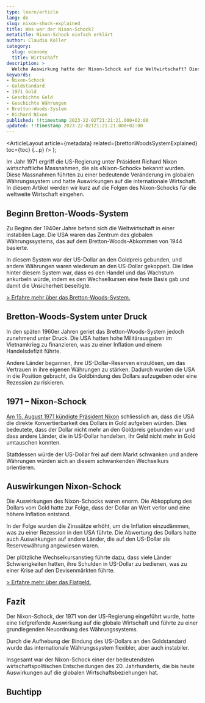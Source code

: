 ```yaml
---
type: learn/article
lang: de
slug: nixon-shock-explained
title: Was war der Nixon-Schock?
metatitle: Nixon-Schock einfach erklärt
author: Claudio Koller
category:
  slug: economy
  title: Wirtschaft
description: >
  Welche Auswirkung hatte der Nixon-Schock auf die Weltwirtschaft? Dieser Artikel erklärt was genau der Nixon-Schock war.
keywords:
- Nixon-Schock
- Goldstandard
- 1971 Gold
- Geschichte Geld
- Geschichte Währungen
- Bretton-Woods-System
- Richard Nixon
published: !!timestamp 2023-22-02T21:21:21.000+02:00
updated: !!timestamp 2023-22-02T21:21:21.000+02:00
---
```



  <ArticleLayout
    article={metadata}
    related={brettonWoodsSystemExplained}
    toc={toc}
    {...p}
  />
);

Im Jahr 1971 ergriff die US-Regierung unter Präsident Richard Nixon wirtschaftliche Massnahmen, die als «Nixon-Schock» bekannt wurden. Diese Massnahmen führten zu einer bedeutende Veränderung im globalen Währungssystem und hatte Auswirkungen auf die internationale Wirtschaft. In diesem Artikel werden wir kurz auf die Folgen des Nixon-Schocks für die weltweite Wirtschaft eingehen.

## Beginn Bretton-Woods-System

Zu Beginn der 1940er Jahre befand sich die Weltwirtschaft in einer instabilen Lage. Die USA waren das Zentrum des globalen Währungssystems, das auf dem Bretton-Woods-Abkommen von 1944 basierte. 

In diesem System war der US-Dollar an den Goldpreis gebunden, und andere Währungen waren wiederum an den US-Dollar gekoppelt. Die Idee hinter diesem System war, dass es den Handel und das Wachstum ankurbeln würde, indem es den Wechselkursen eine feste Basis gab und damit die Unsicherheit beseitigte.

[> Erfahre mehr über das Bretton-Woods-System.](/learn/economy/bretton-woods-system-explained)

## Bretton-Woods-System unter Druck

In den späten 1960er Jahren geriet das Bretton-Woods-System jedoch zunehmend unter Druck. Die USA hatten hohe Militärausgaben im Vietnamkrieg zu finanzieren, was zu einer Inflation und einem Handelsdefizit führte. 

Andere Länder begannen, ihre US-Dollar-Reserven einzulösen, um das Vertrauen in ihre eigenen Währungen zu stärken. Dadurch wurden die USA in die Position gebracht, die Goldbindung des Dollars aufzugeben oder eine Rezession zu riskieren.

## 1971 – Nixon-Schock

[Am 15. August 1971 kündigte Präsident Nixon](https://www.youtube.com/watch?v=rcnhF09QN78&t=2s) schliesslich an, dass die USA die direkte Konvertierbarkeit des Dollars in Gold aufgeben würden. Dies bedeutete, dass der Dollar nicht mehr an den Goldpreis gebunden war und dass andere Länder, die in US-Dollar handelten, ihr Geld nicht mehr in Gold umtauschen konnten. 

Stattdessen würde der US-Dollar frei auf dem Markt schwanken und andere Währungen würden sich an diesem schwankenden Wechselkurs orientieren.

## Auswirkungen Nixon-Schock

Die Auswirkungen des Nixon-Schocks waren enorm. Die Abkopplung des Dollars vom Gold hatte zur Folge, dass der Dollar an Wert verlor und eine höhere Inflation entstand. 

In der Folge wurden die Zinssätze erhöht, um die Inflation einzudämmen, was zu einer Rezession in den USA führte. Die Abwertung des Dollars hatte auch Auswirkungen auf andere Länder, die auf den US-Dollar als Reservewährung angewiesen waren. 

Der plötzliche Wechselkursanstieg führte dazu, dass viele Länder Schwierigkeiten hatten, ihre Schulden in US-Dollar zu bedienen, was zu einer Krise auf den Devisenmärkten führte.

[> Erfahre mehr über das Fiatgeld.](/learn/economy/fiatmoney-explained)

## Fazit

Der Nixon-Schock, der 1971 von der US-Regierung eingeführt wurde, hatte eine tiefgreifende Auswirkung auf die globale Wirtschaft und führte zu einer grundlegenden Neuordnung des Währungssystems. 

Durch die Aufhebung der Bindung des US-Dollars an den Goldstandard wurde das internationale Währungssystem flexibler, aber auch instabiler. 

Insgesamt war der Nixon-Schock einer der bedeutendsten wirtschaftspolitischen Entscheidungen des 20. Jahrhunderts, die bis heute Auswirkungen auf die globalen Wirtschaftsbeziehungen hat.

## Buchtipp

<Books>
  <Book book={layeredMoney} />
</Books>
